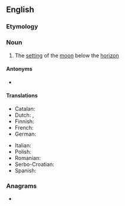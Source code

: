 ==English==

===Etymology===
{{compound|en|moon|set}}

===Noun===
{{en-noun}}

# The [[setting]] of the [[moon]] below the [[horizon]]

====Antonyms====
* {{l|en|moonrise}}

====Translations====
{{trans-top|the setting of the moon below the horizon}}
* Catalan: {{t|ca|posta de lluna|f}}
* Dutch: {{t|nl|[[ondergang]] [[van]] [[de]] [[maan]]|m}}, {{t|nl|maansondergang}}
* Finnish: {{t|fi|[[kuu]]n [[lasku]]}}
* French: {{t|fr|coucher de lune|m}}
* German: {{t+|de|Monduntergang|m}}
{{trans-mid}}
* Italian: {{t|it|tramonto lunare|m}}
* Polish: {{t+|pl|zachód księżyca|m}}
* Romanian: {{t|ro|apus de lună|n}}
* Serbo-Croatian: {{t|sh|zalazak meseca}}
* Spanish: {{t|es|puesta de la luna|f}}
{{trans-bottom}}

===Anagrams===
* {{anagrams|en|moonets}}